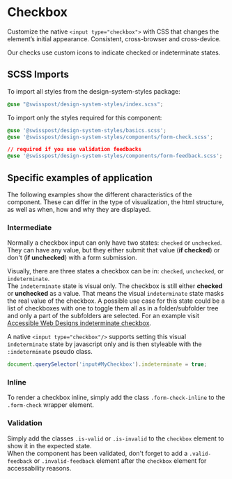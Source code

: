 
<Meta title="Components/Checkbox" />

# Checkbox

<p className="lead">
  Customize the native <code>&lt;input type="checkbox"&gt;</code> with CSS that changes the
  element’s initial appearance. Consistent, cross-browser and cross-device.
</p>

Our checks use custom icons to indicate checked or indeterminate states.

<Canvas>
  <Story id="components-checkbox--default" />
</Canvas>
<ArgsTable story="^" />

## SCSS Imports

To import all styles from the design-system-styles package:

```css dark
@use "@swisspost/design-system-styles/index.scss";
```

To import only the styles required for this component:

```css dark
@use '@swisspost/design-system-styles/basics.scss';
@use '@swisspost/design-system-styles/components/form-check.scss';

// required if you use validation feedbacks
@use '@swisspost/design-system-styles/components/form-feedback.scss';
```

## Specific examples of application

The following examples show the different characteristics of the component. These can differ in the type of visualization, the html structure, as well as when, how and why they are displayed.

### Intermediate

Normally a checkbox input can only have two states: `checked` or `unchecked`. They can have any value, but they either submit that value (**if checked**) or don't (**if unchecked**) with a form submission.

Visually, there are three states a checkbox can be in: `checked`, `unchecked`, or `indeterminate`.<br/>
The `indeterminate` state is visual only. The checkbox is still either **checked** or **unchecked** as a value. That means the visual `indeterminate` state masks the real value of the checkbox. A possible use case for this state could be a list of checkboxes with one to toggle them all as in a folder/subfolder tree and only a part of the subfolders are selected. For an example visit [Accessible Web Designs indeterminate checkbox](http://www.barrierefreies-webdesign.de/knowhow/checkbox/indeterminate.html).

A native `<input type="checkbox"/>` supports setting this visual `indeterminate` state by javascript only and is then styleable with the `:indeterminate` pseudo class.

```javascript dark
document.querySelector('input#MyCheckbox').indeterminate = true;
```

### Inline

To render a checkbox inline, simply add the class `.form-check-inline` to the `.form-check` wrapper element.

<Canvas>
  <Story id="components-checkbox--inline" />
</Canvas>

### Validation

Simply add the classes `.is-valid` or `.is-invalid` to the `checkbox` element to show it in the expected state.<br/>
When the component has been validated, don't forget to add a `.valid-feedback` or `.invalid-feedback` element after the `checkbox` element for accessability reasons.

<Canvas>
  <Story id="components-checkbox--validation" />
</Canvas>
